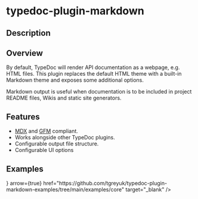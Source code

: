 
# typedoc-plugin-markdown

## Description

<PackageDescription description={pjson.description}></PackageDescription>

## Overview

By default, TypeDoc will render API documentation as a webpage, e.g. HTML files. This plugin replaces the default HTML theme with a built-in Markdown theme and exposes some additional options.

Markdown output is useful when documentation is to be included in project README files, Wikis and static site generators.

## Features

- [MDX](https://mdxjs.com/) and [GFM](https://github.github.com/gfm/) compliant.
- Works alongside other TypeDoc plugins.
- Configurable output file structure.
- Configurable UI options

## Examples

<Cards num={1}>
  <Card
    title="View on Github"
    icon={<FontAwesomeIcon icon={faGithub} />}
    arrow={true}
    href="https://github.com/tgreyuk/typedoc-plugin-markdown-examples/tree/main/examples/core"
    target="_blank"
  />
</Cards>
